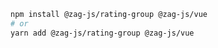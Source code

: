 ```bash
npm install @zag-js/rating-group @zag-js/vue
# or
yarn add @zag-js/rating-group @zag-js/vue
```

